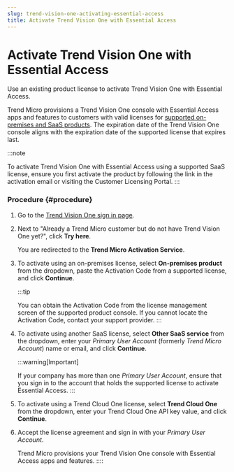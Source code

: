 ```yaml
---
slug: trend-vision-one-activating-essential-access
title: Activate Trend Vision One with Essential Access
---
```

# Activate Trend Vision One with Essential Access

Use an existing product license to activate Trend Vision One with Essential Access.

Trend Micro provisions a Trend Vision One console with Essential Access apps and features to customers with valid licenses for [supported on-premises and SaaS products](essential-access.mdx). The expiration date of the Trend Vision One console aligns with the expiration date of the supported license that expires last.

:::note

To activate Trend Vision One with Essential Access using a supported SaaS license, ensure you first activate the product by following the link in the activation email or visiting the Customer Licensing Portal.
:::

### Procedure {#procedure}

1.  Go to the [Trend Vision One sign in page](https://portal.xdr.trendmicro.com/).

2.  Next to "Already a Trend Micro customer but do not have Trend Vision One yet?", click **Try here**.

    You are redirected to the **Trend Micro Activation Service**.

3.  To activate using an on-premises license, select **On-premises product** from the dropdown, paste the Activation Code from a supported license, and click **Continue**.

    :::tip

    You can obtain the Activation Code from the license management screen of the supported product console. If you cannot locate the Activation Code, contact your support provider.
    :::

4.  To activate using another SaaS license, select **Other SaaS service** from the dropdown, enter your *Primary User Account* (formerly *Trend Micro Account*) name or email, and click **Continue**.

    :::warning[Important]

    If your company has more than one *Primary User Account*, ensure that you sign in to the account that holds the supported license to activate Essential Access.
    :::

5.  To activate using a Trend Cloud One license, select **Trend Cloud One** from the dropdown, enter your Trend Cloud One API key value, and click **Continue**.

6.  Accept the license agreement and sign in with your *Primary User Account*.

    Trend Micro provisions your Trend Vision One console with Essential Access apps and features.
::::
